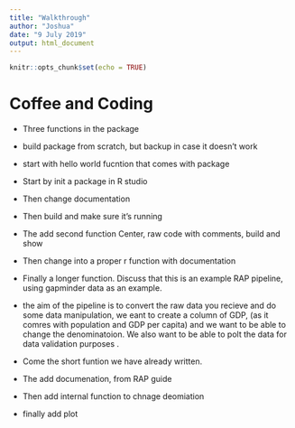 ---
title: "Walkthrough"
author: "Joshua"
date: "9 July 2019"
output: html_document
---

```{r setup, include=FALSE}
knitr::opts_chunk$set(echo = TRUE)
```

# Coffee and Coding

* Three functions in the package
* build package from scratch, but backup in case it doesn't work 
* start with hello world fucntion that comes with package

* Start by init a package in R studio
* Then change documentation
* Then build and make sure it's running 
* The add second function Center, raw code with comments, build and show 
* Then change into a proper r function with documentation
* Finally a longer function. Discuss that this is an example RAP pipeline, using gapminder data as an example.
* the aim of the pipeline is to convert the raw data you recieve and do some data manipulation, we eant to create a column of GDP, (as it comres with population and GDP per capita) and we want to be able to change the denominatoion. We also want to be able to polt the data for data validation purposes .
* Come the short funtion we have already written. 
* The add documenation, from RAP guide 
* Then add internal function to chnage deomiation 
* finally add plot 
